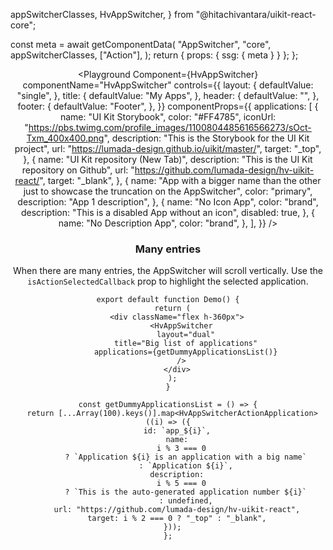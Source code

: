   appSwitcherClasses,
  HvAppSwitcher,
} from "@hitachivantara/uikit-react-core";


  const meta = await getComponentData(
    "AppSwitcher",
    "core",
    appSwitcherClasses,
    ["Action"],
  );
  return { props: { ssg: { meta } } };
};

<Header />

<Playground
  Component={HvAppSwitcher}
  componentName="HvAppSwitcher"
  controls={{
    layout: {
      defaultValue: "single",
    },
    title: {
      defaultValue: "My Apps",
    },
    header: {
      defaultValue: "",
    },
    footer: {
      defaultValue: "Footer",
    },
  }}
  componentProps={{
    applications: [
      {
        name: "UI Kit Storybook",
        color: "#FF4785",
        iconUrl:
          "https://pbs.twimg.com/profile_images/1100804485616566273/sOct-Txm_400x400.png",
        description: "This is the Storybook for the UI Kit project",
        url: "https://lumada-design.github.io/uikit/master/",
        target: "_top",
      },
      {
        name: "UI Kit repository (New Tab)",
        description: "This is the UI Kit repository on Github",
        url: "https://github.com/lumada-design/hv-uikit-react/",
        target: "_blank",
      },
      {
        name: "App with a bigger name than the other just to showcase the truncation on the AppSwitcher",
        color: "primary",
        description: "App 1 description",
      },
      {
        name: "No Icon App",
        color: "brand",
        description: "This is a disabled App without an icon",
        disabled: true,
      },
      {
        name: "No Description App",
        color: "brand",
      },
    ],
  }}
/>

### Many entries

When there are many entries, the AppSwitcher will scroll vertically. Use the `isActionSelectedCallback` prop to highlight the selected application.

```tsx live
export default function Demo() {
  return (
    <div className="flex h-360px">
      <HvAppSwitcher
        layout="dual"
        title="Big list of applications"
        applications={getDummyApplicationsList()}
      />
    </div>
  );
}

const getDummyApplicationsList = () => {
  return [...Array(100).keys()].map<HvAppSwitcherActionApplication>((i) => ({
    id: `app_${i}`,
    name:
      i % 3 === 0
        ? `Application ${i} is an application with a big name`
        : `Application ${i}`,
    description:
      i % 5 === 0
        ? `This is the auto-generated application number ${i}`
        : undefined,
    url: "https://github.com/lumada-design/hv-uikit-react",
    target: i % 2 === 0 ? "_top" : "_blank",
  }));
};
```
